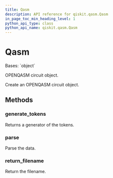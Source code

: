 ```yaml
---
title: Qasm
description: API reference for qiskit.qasm.Qasm
in_page_toc_min_heading_level: 1
python_api_type: class
python_api_name: qiskit.qasm.Qasm
---
```


# Qasm

<Class id="qiskit.qasm.Qasm" isDedicatedPage={true} github="https://github.com/qiskit/qiskit/tree/stable/0.18/qiskit/qasm/qasm.py" signature="Qasm(filename=None, data=None)" modifiers="class">
  Bases: `object`

  OPENQASM circuit object.

  Create an OPENQASM circuit object.

  ## Methods

  <span id="qiskit-qasm-qasm-generate-tokens" />

  ### generate\_tokens

  <Function id="qiskit.qasm.Qasm.generate_tokens" signature="Qasm.generate_tokens()">
    Returns a generator of the tokens.
  </Function>

  <span id="qiskit-qasm-qasm-parse" />

  ### parse

  <Function id="qiskit.qasm.Qasm.parse" signature="Qasm.parse()">
    Parse the data.
  </Function>

  <span id="qiskit-qasm-qasm-return-filename" />

  ### return\_filename

  <Function id="qiskit.qasm.Qasm.return_filename" signature="Qasm.return_filename()">
    Return the filename.
  </Function>
</Class>

